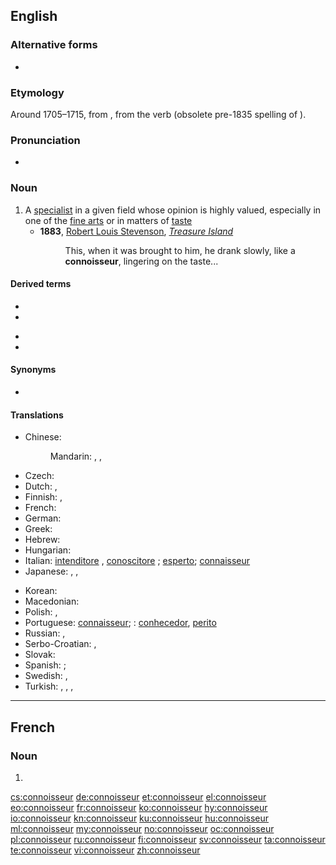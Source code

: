 ==English==

===Alternative forms===
* {{l|en|connaisseur}}

===Etymology===
Around 1705–1715, from {{etyl|fr|en}} {{m|fr|connoisseur}}, from the verb {{m|fr|connoître}} (obsolete pre-1835 spelling of {{m|fr|connaître||to know}}).

===Pronunciation===
* {{IPA|/ˌkɒnəˈsɜr/|/ˌkɒnəˈsəː/|/ˌkɒnəˈsʊər/|lang=en}}

===Noun===
{{wikipedia}}
{{en-noun}}

# A [[specialist]] in a given field whose opinion is highly valued, especially in one of the [[fine arts]] or in matters of [[taste]]
#* '''1883''', [[w:Robert Louis Stevenson|Robert Louis Stevenson]], ''[[w:Treasure Island|Treasure Island]]''
#*: This, when it was brought to him, he drank slowly, like a '''connoisseur''', lingering on the taste...

====Derived terms====
{{der-top}}
* {{l|en|connoisseurdom}}
* {{l|en|connoisseurial}}
{{der-mid}}
* {{l|en|connoisseurly}}
* {{l|en|connoisseurship}}
{{der-bottom}}

====Synonyms====
* {{l|en|cognoscente}}

====Translations====
{{trans-top|specialist whose opinion is valued}}
* Chinese:
*: Mandarin: {{t|cmn|鑒定家|sc=Hani}}, {{t|cmn|鉴定家|tr=jiàndìngjiā|sc=Hani}}, {{t+|cmn|鉴赏家|sc=Hani}}
* Czech: {{t+|cs|znalec|m}}
* Dutch: {{t+|nl|kenner|m}}, {{t+|nl|deskundige|m}}
* Finnish: {{t+|fi|tuntija}}, {{t|fi|erikoistuntija}}
* French: {{t+|fr|connaisseur|m}}
* German: {{t+|de|Kenner|m}}
* Greek: {{t+|el|ειδήμων|m|f}}
* Hebrew: {{t+|he|מומחה|m}}
* Hungarian: {{t+|hu|műértő}}
* Italian: [[intenditore]] {{g|m}}, [[conoscitore]] {{g|m}}; [[esperto]]; [[connaisseur#Italian|connaisseur]] {{g|m}}
* Japanese: {{t|ja|鑑定家|tr=[[かんていか]], kanteika}}, {{t|ja|目利き|tr=mekiki}}, {{t|ja|鑑識家}}
{{trans-mid}}
* Korean: {{t|ko|감정가}}
* Macedonian: {{t|mk|познавач|m}}
* Polish: {{t|pl|koneser|m}}, {{t+|pl|znawca|m}}
* Portuguese: [[connaisseur]]; {{qualifier|Brazil}}: [[conhecedor]], [[perito]]
* Russian: {{t+|ru|знато́к|m}}, {{t+|ru|цени́тель|m|tr=cenítelʹ|sc=Cyrl}}
* Serbo-Croatian: {{t+|sh|znalac|m}}, {{t+|sh|ekspert}}
* Slovak: {{t|sk|znalec|m}}
* Spanish: {{t|es|connaisseur|m}}; {{t|es|connoisseur|m}}
* Swedish: {{t+|sv|konnässör|c}}, {{t|sv|kännare|c}}
* Turkish: {{qualifier|taste}} {{t+|tr|meraklı}}, {{t+|tr|mütehassıs}}, {{t+|tr|uzman}}, {{qualifier|taste}} {{t+|tr|erbap}}
{{trans-bottom}}

----

==French==

===Noun===
{{fr-noun|m}}

# {{obsolete spelling of|connaisseur|lang=fr}}

[[cs:connoisseur]]
[[de:connoisseur]]
[[et:connoisseur]]
[[el:connoisseur]]
[[eo:connoisseur]]
[[fr:connoisseur]]
[[ko:connoisseur]]
[[hy:connoisseur]]
[[io:connoisseur]]
[[kn:connoisseur]]
[[ku:connoisseur]]
[[hu:connoisseur]]
[[ml:connoisseur]]
[[my:connoisseur]]
[[no:connoisseur]]
[[oc:connoisseur]]
[[pl:connoisseur]]
[[ru:connoisseur]]
[[fi:connoisseur]]
[[sv:connoisseur]]
[[ta:connoisseur]]
[[te:connoisseur]]
[[vi:connoisseur]]
[[zh:connoisseur]]